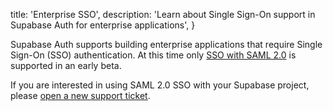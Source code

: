 
  title: 'Enterprise SSO',
  description: 'Learn about Single Sign-On support in Supabase Auth for enterprise applications',
}

Supabase Auth supports building enterprise applications that require Single Sign-On (SSO) authentication. At this time only [SSO with SAML 2.0](/guides/auth/sso/auth-sso-saml) is supported in an early beta.

If you are interested in using SAML 2.0 SSO with your Supabase project, please [open a new support ticket](https://app.supabase.com/support/new).



